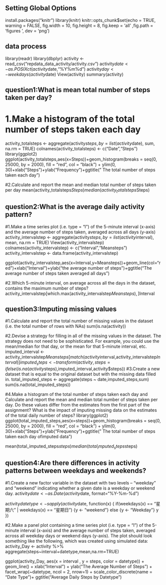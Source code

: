 ## Setting Global Options
install.packages("knitr")
library(knitr)
knitr::opts_chunk$set(echo = TRUE, warning = FALSE, fig.width = 10, fig.height = 8,
                      fig.keep = 'all' ,fig.path = 'figures\ ', dev = 'png')

## data process
library(readr)
library(dbplyr)
activity <- read_csv("repdata_data_activity/activity.csv")
activity$date <- as.POSIXct(activity$date,"%Y%m%d")
activity$day <- weekdays(activity$date)
View(activity)
summary(activity)

## question1:What is mean total number of steps taken per day?
# 1.Make a histogram of the total number of steps taken each day
activity_totalsteps <- aggregate(activity$steps, by = list(activity$date), sum, na.rm = TRUE)
colnames(activity_totalsteps) <- c("Date","Steps")
library(ggplot2)
ggplot(activity_totalsteps,aes(x=Steps))+geom_histogram(breaks = seq(0, 25000, by = 2000), fill = "red", col = "black") + 
        ylim(0, 30)+xlab("Steps")+ylab("Frequency")+ggtitle(" The total number of steps taken each day")

#2.Calculate and report the mean and median total number of steps taken per day
mean(activity_totalsteps$Steps)
median(activity_totalsteps$Steps)

## question2:What is the average daily activity pattern?
#1.Make a time series plot (i.e. type = "l") of the 5-minute interval (x-axis) and the average number of steps taken, averaged across all days (y-axis)
activity_intervalstep <- aggregate(activity$steps, by = list(activity$interval), mean, na.rm = TRUE)
View(activity_intervalstep)
colnames(activity_intervalstep) <- c("Interval","Meansteps")
activity_intervalstep <- data.frame(activity_intervalstep)

ggplot(activity_intervalstep,aes(x=Interval,y=Meansteps))+geom_line(col="red")+xlab("Interval")+ylab("the average number of steps")+ggtitle("The average number of steps taken averaged all days")

#2.Which 5-minute interval, on average across all the days in the dataset, contains the maximum number of steps?
activity_intervalstep[which.max(activity_intervalstep$Meansteps),]$Interval

## question3:Imputing missing values
#1.Calculate and report the total number of missing values in the dataset (i.e. the total number of rows with NAs)
sum(is.na(activity))

#2.Devise a strategy for filling in all of the missing values in the dataset. The strategy does not need to be sophisticated. For example, you could use the mean/median for that day, or the mean for that 5-minute interval, etc.
imputed_interval <- activity_intervalstep$Meansteps[match(activity$interval,activity_intervalstep$Interval)]
imputed_steps <- transform(activity,steps=ifelse(is.na(activity$steps),imputed_interval,activity$steps))
#3.Create a new dataset that is equal to the original dataset but with the missing data filled in.
total_imputed_steps <- aggregate(steps ~ date,imputed_steps,sum)
sum(is.na(total_imputed_steps))

#4.Make a histogram of the total number of steps taken each day and Calculate and report the mean and median total number of steps taken per day. Do these values differ from the estimates from the first part of the assignment? What is the impact of imputing missing data on the estimates of the total daily number of steps?
library(ggplot2)
ggplot(total_imputed_steps,aes(x=steps))+geom_histogram(breaks = seq(0, 25000, by = 2000), fill = "red", col = "black") + 
        ylim(0, 30)+xlab("Steps")+ylab("Frequency")+ggtitle(" The total number of steps taken each day ofimputed data")

mean(total_imputed_steps$steps)
median(total_imputed_steps$steps)

## question4:Are there differences in activity patterns between weekdays and weekends?
#1.Create a new factor variable in the dataset with two levels -- "weekday" and "weekend" indicating whether a given date is a weekday or weekend day.
activity$date <- as.Date(activity$date, format="%Y-%m-%d")

activity$datetype <- sapply(activity$date, function(x) {
        if(weekdays(x) == "星期六" | weekdays(x) == "星期日")
        {y <- "weekend"}
        else
        {y <- "Weekday"}
        y
})

#2.Make a panel plot containing a time series plot (i.e. type = "l") of the 5-minute interval (x-axis) and the average number of steps taken, averaged across all weekday days or weekend days (y-axis). The plot should look something like the following, which was created using simulated data:
activity_Day <- activity %>%
                aggregate(steps~interval+datetype,mean,na.rm=TRUE)

ggplot(activity_Day, aes(x = interval , y = steps, color = datetype)) + 
        geom_line() + xlab("Interval") + ylab("The Average Number of Steps") +
        facet_wrap(~datetype, ncol = 2, nrow=1) +
        scale_color_discrete(name = "Date Type")+
        ggtitle("Average Daily Steps by  Datetype") 









